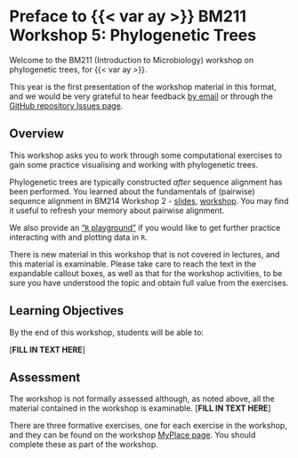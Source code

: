 # Preface to {{< var ay >}} BM211 Workshop 5: Phylogenetic Trees {.unnumbered}

Welcome to the BM211 (Introduction to Microbiology) workshop on phylogenetic trees, for {{< var ay >}}.

This year is the first presentation of the workshop material in this format, and we would be very grateful to hear feedback [by email](mailto:{{< var admin.email >}}) or through the [GitHub repository Issues page]({{< var github.issues >}}).

## Overview

This workshop asks you to work through some computational exercises to gain some practice visualising and working with phylogenetic trees.

::: { .callout-note }
Phylogenetic trees are typically constructed _after_ sequence alignment has been performed. You learned about the fundamentals of (pairwise) sequence alignment in BM214 Workshop 2 -  [slides](https://classes.myplace.strath.ac.uk/mod/resource/view.php?id=1956504), [workshop](https://sipbs-compbiol.github.io/BM214-Workshop-2/). You may find it useful to refresh your memory about pairwise alignment.
:::

::: { .callout-tip }
We also provide an ["`R` playground"](playground.qmd) if you would like to get further practice interacting with and plotting data in `R`.
:::

::: { .callout-warning title="Important Note" }
There is new material in this workshop that is not covered in lectures, and this material is examinable. Please take care to reach the text in the expandable callout boxes, as well as that for the workshop activities, to be sure you have understood the topic and obtain full value from the exercises.
:::

## Learning Objectives

By the end of this workshop, students will be able to:

[**FILL IN TEXT HERE**]

## Assessment

The workshop is not formally assessed although, as noted above, all the material contained in the workshop is examinable. [**FILL IN TEXT HERE**]

::: { .callout-important }
There are three formative exercises, one for each exercise in the workshop, and they can be found on the workshop [MyPlace page]({{< var myplace.bm211 >}}). You should complete these as part of the workshop.
:::


